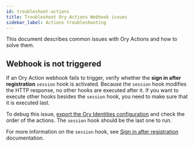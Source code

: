 ```yaml
---
id: troubleshoot-actions
title: Troubleshoot Ory Actions Webhook issues
sidebar_label: Actions troubleshooting
---
```


This document describes common issues with Ory Actions and how to solve them.

## Webhook is not triggered

If an Ory Action webhook fails to trigger, verify whether the **sign in after registration** `session` hook is activated. Because
the `session` hook modifies the HTTP response, no other hooks are executed after it. If you want to execute other hooks besides
the `session` hook, you need to make sure that it is executed last.

To debug this issue, [export the Ory Identities configuration](../guides/cli/15_config-identity-service.mdx) and check the order
of the actions. The `session` hook should be the last one to run.

For more information on the `session` hook, see [Sign in after registration](../actions/session.mdx) documentation.
